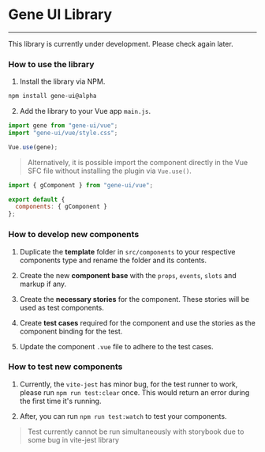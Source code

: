 
<Meta title='Introduction / Getting Started' />

# Gene UI Library

---

This library is currently under development. Please check again later.

### How to use the library

1. Install the library via NPM.

```bash
npm install gene-ui@alpha
```

2. Add the library to your Vue app `main.js`.

```javascript
import gene from "gene-ui/vue";
import "gene-ui/vue/style.css";

Vue.use(gene);
```

> Alternatively, it is possible import the component directly in the Vue SFC file without installing the plugin via `Vue.use()`.

```javascript
import { gComponent } from "gene-ui/vue";

export default {
  components: { gComponent }
};
```

### How to develop new components

1. Duplicate the **template** folder in `src/components` to your respective components type and rename the folder and its contents.

2. Create the new **component base** with the `props`, `events`, `slots` and markup if any.

3. Create the **necessary stories** for the component. These stories will be used as test components.

4. Create **test cases** required for the component and use the stories as the component binding for the test.

5. Update the component `.vue` file to adhere to the test cases.

### How to test new components

1. Currently, the `vite-jest` has minor bug, for the test runner to work, please run `npm run test:clear` once. This would return an error during the first time it's running.

2. After, you can run `npm run test:watch` to test your components.

> Test currently cannot be run simultaneously with storybook due to some bug in vite-jest library
